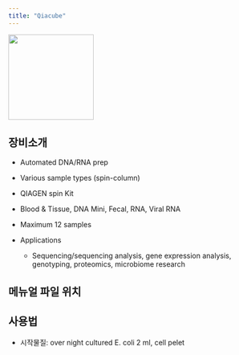 ```yaml
---
title: "Qiacube"
---
```


![](images/paste-38.png){width="170"}

## 장비소개

-   Automated DNA/RNA prep

-   Various sample types (spin-column)

-   QIAGEN spin Kit

-   Blood & Tissue, DNA Mini, Fecal, RNA, Viral RNA

-   Maximum 12 samples

-   Applications

    -   Sequencing/sequencing analysis, gene expression analysis, genotyping, proteomics, microbiome research

## 메뉴얼 파일 위치

## 사용법
- 시작물질: over night cultured E. coli 2 ml, cell pelet